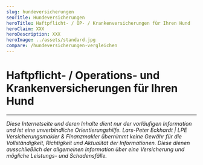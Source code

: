 ```yaml
---
slug: hundeversicherungen
seoTitle: Hundeversicherungen
heroTitle: Haftpflicht- / OP- / Krankenversicherungen für Ihren Hund
heroClaim: XXX
heroDescription: XXX
heroImage: ../assets/standard.jpg
compare: /hundeversicherungen-vergleichen
---
```


<ProvenExpert />

# Haftpflicht- / Operations- und Krankenversicherungen für Ihren Hund











<ContactAndCompareBox />
<ProvenExpert />

---

_Diese Internetseite und deren Inhalte dient nur der vorläufigen Information und ist eine unverbindliche Orientierungshilfe. Lars-Peter Eckhardt | LPE Versicherungsmakler & Finanzmakler übernimmt keine Gewähr für die Vollständigkeit,
Richtigkeit und Aktualität der Informationen. Diese dienen ausschließlich der allgemeinen Information über eine Versicherung und mögliche Leistungs- und Schadensfälle._